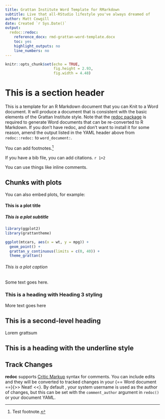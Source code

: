 ```yaml
---
title: Grattan Institute Word Template for RMarkdown
subtitle: Live that all-RStudio lifestyle you've always dreamed of
author: Matt Cowgill
date: Created `r Sys.Date()`
output:
  redoc::redoc:
    reference_docx: rmd-grattan-word-template.docx
    toc: yes
    highlight_outputs: no
    line_numbers: no
---
```


```r
knitr::opts_chunk$set(echo = TRUE,
                      fig.height = 2.93,
                      fig.width = 4.48)
```

# This is a section header

This is a template for an R Markdown document that you can Knit to a Word document. It will produce a document that is consistent with the basic elements of the Grattan Institute style. Note that the [redoc package](https://noamross.github.io/redoc/index.html) is required to generate Word documents that can be re-converted to R Markdown. If you don't have redoc, and don't want to install it for some reason, amend the output listed in the YAML header above from `redoc::redoc:` to `word_document:`.

You can add footnotes.[^1]

If you have a bib file, you can add citations. `r 1+2`


You can use things like inline <!--- an HTML comment ---> comments.

Chunks with plots {#chunks-with-plots}
-----------------

You can also embed plots, for example:

#### This is a plot title
##### This is a plot subtitle
```r
library(ggplot2)
library(grattantheme)

ggplot(mtcars, aes(x = wt, y = mpg)) +
  geom_point() +
  grattan_y_continuous(limits = c(0, 40)) +
  theme_grattan()

```
###### This is a plot caption

Some text goes here.

### This is a heading with Heading 3 styling 

More text goes here

## This is a second-level heading

Lorem grattsum

This is a heading with the underline style
------------------------------------------

Track Changes
-------------

**redoc** supports [Critic Markup](http://criticmarkup.com/users-guide.php)
syntax for comments. You can include edits and they will be converted to tracked
changes in your {==  Word document  ==}{>> Neat! <<}. By default , your system
username is used as the author of changes, but this can be set with the
`comment_author` argument in `redoc()` or your document YAML.

[^1]: Test footnote.

